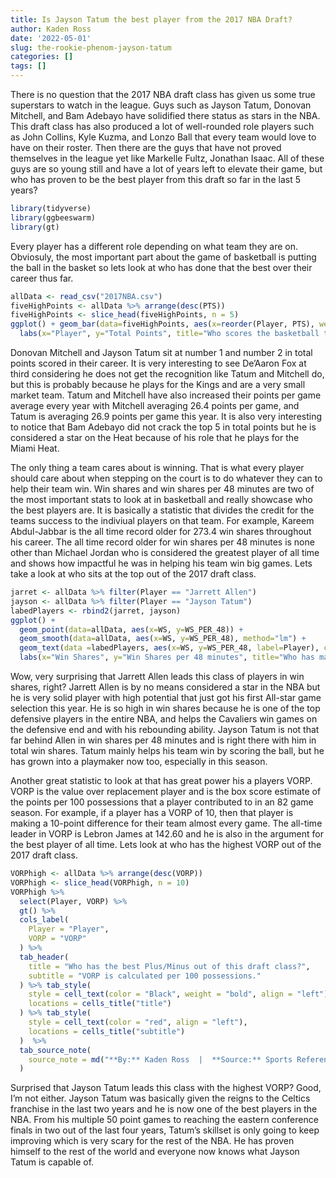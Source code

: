 ```yaml
---
title: Is Jayson Tatum the best player from the 2017 NBA Draft?
author: Kaden Ross
date: '2022-05-01'
slug: the-rookie-phenom-jayson-tatum
categories: []
tags: []
---
```

There is no question that the 2017 NBA draft class has given us some true superstars to watch in the league. Guys such as Jayson Tatum, Donovan Mitchell, and Bam Adebayo have solidified there status as stars in the NBA. This draft class has also produced a lot of well-rounded role players such as John Collins, Kyle Kuzma, and Lonzo Ball that every team would love to have on their roster. Then there are the guys that have not proved themselves in the league yet like Markelle Fultz, Jonathan Isaac. All of these guys are so young still and have a lot of years left to elevate their game, but who has proven to be the best player from this draft so far in the last 5 years?
```r
library(tidyverse)
library(ggbeeswarm)
library(gt)
```
Every player has a different role depending on what team they are on. Obviosuly, the most important part about the game of basketball is putting the ball in the basket so lets look at who has done that the best over their career thus far. 
```r
allData <- read_csv("2017NBA.csv")
fiveHighPoints <- allData %>% arrange(desc(PTS))
fiveHighPoints <- slice_head(fiveHighPoints, n = 5)
ggplot() + geom_bar(data=fiveHighPoints, aes(x=reorder(Player, PTS), weight=PTS), fill = "white")+theme_dark()+
  labs(x="Player", y="Total Points", title="Who scores the basketball the best?", subtitle="Donovan Mitchell and Jayson Tatum have showcased their special ability to score at such a young age.", caption="Source: Sports Reference | By Kaden Ross") 
```
Donovan Mitchell and Jayson Tatum sit at number 1 and number 2 in total points scored in their career. It is very interesting to see De'Aaron Fox at third considering he does not get the recognition like Tatum and Mitchell do, but this is probably because he plays for the Kings and are a very small market team. Tatum and Mitchell have also increased their points per game average every year with Mitchell averaging 26.4 points per game, and Tatum is averaging 26.9 points per game this year. It is also very interesting to notice that Bam Adebayo did not crack the top 5 in total points but he is considered a star on the Heat because of his role that he plays for the Miami Heat.


The only thing a team cares about is winning. That is what every player should care about when stepping on the court is to do whatever they can to help their team win. Win shares and win shares per 48 minutes are two of the most important stats to look at in basketball and really showcase who the best players are. It is basically a statistic that divides the credit for the teams success to the indiviual players on that team. For example, Kareem Abdul-Jabbar is the all time record older for 273.4 win shares throughout his career. The all time record older for win shares per 48 minutes is none other than Michael Jordan who is considered the greatest player of all time and shows how impactful he was in helping his team win big games. Lets take a look at who sits at the top out of the 2017 draft class.
```r
jarret <- allData %>% filter(Player == "Jarrett Allen")
jayson <- allData %>% filter(Player == "Jayson Tatum")
labedPlayers <- rbind2(jarret, jayson)
ggplot() + 
  geom_point(data=allData, aes(x=WS, y=WS_PER_48)) +
  geom_smooth(data=allData, aes(x=WS, y=WS_PER_48), method="lm") +
  geom_text(data =labedPlayers, aes(x=WS, y=WS_PER_48, label=Player), color="black") +
  labs(x="Win Shares", y="Win Shares per 48 minutes", title="Who has made the biggest impact in their teams wins from the 2017 NBA draft?", subtitle="Jarrett Allen's defensive skillset has him at the top of the chart.", caption="Source: Sports Reference | By Kaden Ross")
```

Wow, very surprising that Jarrett Allen leads this class of players in win shares, right? Jarrett Allen is by no means considered a star in the NBA but he is very solid player with high potential that just got his first All-star game selection this year. He is so high in win shares because he is one of the top defensive players in the entire NBA, and helps the Cavaliers win games on the defensive end and with his rebounding ability. Jayson Tatum is not that far behind Allen in win shares per 48 minutes and is right there with him in total win shares. Tatum mainly helps his team win by scoring the ball, but he has grown into a playmaker now too, especially in this season.


Another great statistic to look at that has great power his a players VORP. VORP is the value over replacement player and is the box score estimate of the points per 100 possessions that a player contributed to in an 82 game season. For example, if a player has a VORP of 10, then that player is making a 10-point difference for their team almost every game. The all-time leader in VORP is Lebron James at 142.60 and he is also in the argument for the best player of all time. Lets look at who has the highest VORP out of the 2017 draft class. 
```r
VORPhigh <- allData %>% arrange(desc(VORP))
VORPhigh <- slice_head(VORPhigh, n = 10)
VORPhigh %>% 
  select(Player, VORP) %>% 
  gt() %>% 
  cols_label(
    Player = "Player",
    VORP = "VORP"
  ) %>%
  tab_header(
    title = "Who has the best Plus/Minus out of this draft class?",
    subtitle = "VORP is calculated per 100 possessions."
  ) %>% tab_style(
    style = cell_text(color = "Black", weight = "bold", align = "left"),
    locations = cells_title("title")
  ) %>% tab_style(
    style = cell_text(color = "red", align = "left"),
    locations = cells_title("subtitle")
  )  %>%
  tab_source_note(
    source_note = md("**By:** Kaden Ross  |  **Source:** Sports Reference")
  )
```




Surprised that Jayson Tatum leads this class with the highest VORP? Good, I'm not either. Jayson Tatum was basically given the reigns to the Celtics franchise in the last two years and he is now one of the best players in the NBA. From his multiple 50 point games to reaching the eastern conference finals in two out of the last four years, Tatum's skillset is only going to keep improving which is very scary for the rest of the NBA. He has proven himself to the rest of the world and everyone now knows what Jayson Tatum is capable of.
